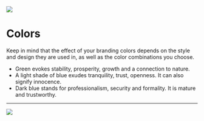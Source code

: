
<Meta title='Brand Guidelines/Colors' />

<div className='section-icon mb-3'>
  <img className='m-auto' src='/images/guidelines/Colors Icon.svg' />
</div>

# Colors

Keep in mind that the effect of your branding colors depends on the style and design they are used in, as well as the color combinations you choose.

- Green evokes stability, prosperity, growth and a connection to nature.
- A light shade of blue exudes tranquility, trust, openness. It can also signify innocence.
- Dark blue stands for professionalism, security and formality. It is mature and trustworthy.

---

<img className='mx-auto m-8 w-3/6' src='/images/guidelines/colors.svg' />
